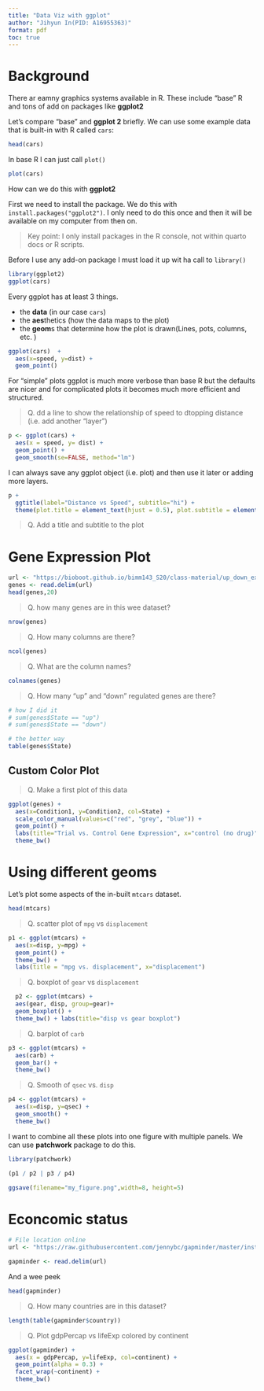 ```yaml
---
title: "Data Viz with ggplot"
author: "Jihyun In(PID: A16955363)"
format: pdf
toc: true
---
```


# Background

There ar eamny graphics systems available in R. These include "base" R and tons of add on packages like **ggplot2**

Let's compare "base" and **ggplot 2** briefly. We can use some example data that is built-in with R called `cars`:


```r
head(cars)
```

In base R I can just call `plot()`
```r
plot(cars)
```
How can we do this with **ggplot2**

First we need to install the package. We do this with `install.packages("ggplot2")`. I only need to do this once and then it will be available on my computer from then on.

> Key point: I only install packages in the R console, not within quarto docs or R scripts. 

Before I use any add-on package I must load it up wit ha call to `library()`
```r
library(ggplot2)
ggplot(cars)
```

Every ggplot has at least 3 things. 

- the **data** (in our case `cars`)
- the **aes**thetics (how the data  maps to the plot)
- the **geom**s that determine how the plot is drawn(Lines, pots, columns, etc. )
```r
ggplot(cars)  + 
  aes(x=speed, y=dist) + 
  geom_point()
```

For "simple" plots ggplot is much more verbose than base R but the defaults are nicer and for complicated plots it becomes much more efficient and structured. 

> Q. dd a line to show the relationship of speed to dtopping distance (i.e. add another "layer")

```r
p <- ggplot(cars) + 
  aes(x = speed, y= dist) + 
  geom_point() + 
  geom_smooth(se=FALSE, method="lm")
```


I can always save any ggplot object (i.e. plot) and then use it later or adding more layers.
```r
p + 
  ggtitle(label="Distance vs Speed", subtitle="hi") + 
  theme(plot.title = element_text(hjust = 0.5), plot.subtitle = element_text(hjust = 0.5))
```
> Q. Add a title and subtitle to the plot


# Gene Expression Plot
```r
url <- "https://bioboot.github.io/bimm143_S20/class-material/up_down_expression.txt"
genes <- read.delim(url)
head(genes,20)
```



> Q. how many genes are in this wee dataset?

```r
nrow(genes)
```



> Q. How many columns are there?

```r
ncol(genes)
```
> Q. What are the column names?

```r
colnames(genes)
```

> Q. How many "up" and "down" regulated genes are there?

```r
# how I did it
# sum(genes$State == "up")
# sum(genes$State == "down")

# the better way
table(genes$State)
```
## Custom Color Plot
> Q. Make a first plot of this data 

```r

ggplot(genes) + 
  aes(x=Condition1, y=Condition2, col=State) +
  scale_color_manual(values=c("red", "grey", "blue")) +
  geom_point() + 
  labs(title="Trial vs. Control Gene Expression", x="control (no drug)", y="Drug treated") +
  theme_bw()

```

# Using different geoms

Let's plot some aspects of the in-built `mtcars` dataset. 

```r
head(mtcars)
```

> Q. scatter plot of `mpg` vs `displacement`

```r
p1 <- ggplot(mtcars) + 
  aes(x=disp, y=mpg) + 
  geom_point() +
  theme_bw() + 
  labs(title = "mpg vs. displacement", x="displacement")
```

> Q. boxplot of `gear` vs `displacement`

```r
  p2 <- ggplot(mtcars) + 
  aes(gear, disp, group=gear)+ 
  geom_boxplot() + 
  theme_bw() + labs(title="disp vs gear boxplot")
```

> Q. barplot of `carb`

```r
p3 <- ggplot(mtcars) + 
  aes(carb) + 
  geom_bar() + 
  theme_bw()
```


> Q. Smooth of `qsec` vs. `disp`

```r
p4 <- ggplot(mtcars) + 
  aes(x=disp, y=qsec) + 
  geom_smooth() + 
  theme_bw()

```

I want to combine all these plots into one figure with multiple panels. We can use **patchwork** package to do this. 

```r
library(patchwork)

(p1 / p2 | p3 / p4)
```

```r
ggsave(filename="my_figure.png",width=8, height=5)
```

# Econcomic status
```r
# File location online
url <- "https://raw.githubusercontent.com/jennybc/gapminder/master/inst/extdata/gapminder.tsv"

gapminder <- read.delim(url)
```


And a wee peek

```r
head(gapminder)

```

> Q. How many countries are in this dataset?

```r
length(table(gapminder$country))
```

> Q. Plot gdpPercap vs lifeExp colored by continent

```r
ggplot(gapminder) + 
  aes(x = gdpPercap, y=lifeExp, col=continent) + 
  geom_point(alpha = 0.3) + 
  facet_wrap(~continent) + 
  theme_bw()
```

